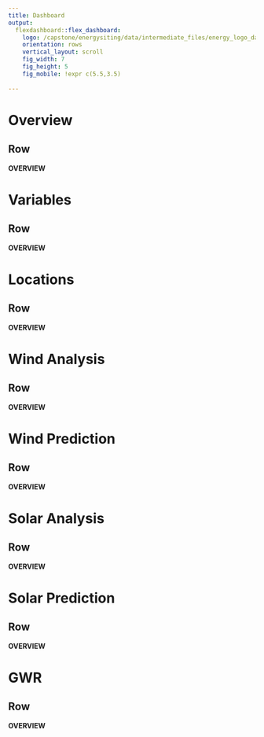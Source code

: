 ```yaml
---
title: Dashboard
output: 
  flexdashboard::flex_dashboard:
    logo: /capstone/energysiting/data/intermediate_files/energy_logo_dashboard.png
    orientation: rows
    vertical_layout: scroll
    fig_width: 7
    fig_height: 5
    fig_mobile: !expr c(5.5,3.5)
    
---
```



# Overview
Row {data-height=45}
----------------------------------------
**OVERVIEW**

# Variables
Row {data-height=45}
----------------------------------------
**OVERVIEW**

# Locations
Row {data-height=45}
----------------------------------------
**OVERVIEW**

# Wind Analysis
Row {data-height=45}
----------------------------------------
**OVERVIEW**

# Wind Prediction
Row {data-height=45}
----------------------------------------
**OVERVIEW**

# Solar Analysis
Row {data-height=45}
----------------------------------------
**OVERVIEW**

# Solar Prediction
Row {data-height=45}
----------------------------------------
**OVERVIEW**

# GWR
Row {data-height=45}
----------------------------------------
**OVERVIEW**


